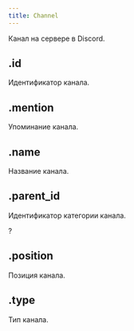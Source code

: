 ```yaml
---
title: Channel
---
```


Канал на сервере в Discord.

## .id

Идентификатор канала.

<MdnRef dataType="String" />

## .mention

Упоминание канала.

<MdnRef dataType="String" />

## .name

Название канала.

<MdnRef dataType="String" />

## .parent_id

Идентификатор категории канала.

?<MdnRef dataType="String" />

## .position

Позиция канала.

<MdnRef dataType="Number" />

## .type

Тип канала.

<MdnRef dataType="Number" />
